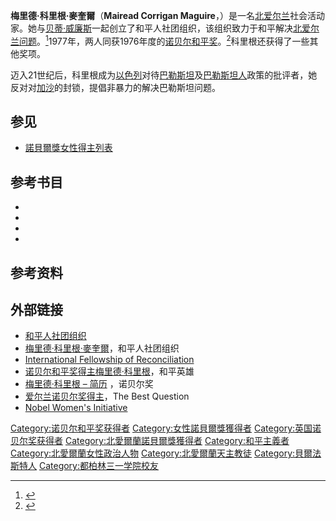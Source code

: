 {{infobox person
|name=梅里德·科雷根·麥奎爾<br>Mairead Maguire<ref name=aa>Fairmichael, p. 28: "Mairead Corrigan, now Mairead Maguire, married her former brother-in-law, Jackie Maguire, and they have two children of their own as well as three by Jackie's previous marriage to Ann Maguire."</ref><ref>Abrams (2001) p. 27 "For many years Mairead Corrigan (now Maguire), thirty-three when she received the 1976 prize in 1977, was the youngest in the year of the award, but she has now been matched by Rigoberta Menchú Tum, also thirty-three when she won the prize in 1992."</ref> [[File:Nobel_prize_medal.svg|Premio Nobel]]
|image=Mairead Corrigan Gaza crop.jpg
|image size=
|alt=梅里德·麥奎爾，2009年7月
|caption=梅里德·麥奎爾，2009年7月
|birth_name=Mairead Corrigan
|birth_date={{birth date and age|1944|01|27}}
|birth_place={{UK}}[[北愛爾蘭|北愛爾蘭]][[贝尔法斯特|贝尔法斯特]]<ref name=ac>{{cite news |url=http://www.google.com/hostednews/afp/article/ALeqM5iIL8y1m5Qg2jpc1m8v1UDHeJg76Q |title=Mairead Maguire: Nobel winner, veteran peace campaigner |date=2010-06-04 |agency=AFP |accessdate=2011-02-05 |quote=Maguire was born into a Catholic community in Belfast on January 27, 1944, the daughter of a window cleaner father and housewife mother, growing up with five sisters and two brothers. |archive-date=2018-12-26 |archive-url=https://web.archive.org/web/20181226042735/http://www.google.com/hostednews/afp/article/ALeqM5iIL8y1m5Qg2jpc1m8v1UDHeJg76Q%20 |dead-url=yes }}</ref>
|death_date=
|death_caused=
|nationality=
|other_names=Mairead Corrigan Maguire
|known_for=国际社会活动家
|influences=Jesus, Gandhi, Tolstoy, Dorothy Day, Thomas Merton, Thich Nhat Hanh, John Dear<ref>{{cite book |editor1-first=Glenn D. |editor1-last=Page |editor2-first=Joam Evans |editor2-last=Pim |title=Global Nonkilling Leadership: First Forum Proceedings |year=2008 |publisher=Gandhi Media Centre |location=India |isbn=978-1-880309-11-7 |page=31 |quote=My love of reading especially the lives of the early Christian mystics, St. Francis and St. Clare, St. John of the Cross, St. Teresa of Avila, helped me in my Spiritual Journey. Later in life I was inspired by writings of Gandhi, Tolstoy, Dorothy Day, Thomas Merton, Thich Nhat Hanh, and John Dear. … I studied the Bible and found the 'Sermon on the Mount' and the life of Jesus an inspiring story of nonviolence, and came to agree with the late Fr. John McKenzie who once wrote 'you cannot read the gospels and not know that Jesus was totally nonviolent.'}}</ref>
|religion=基督教
|denomination=天主教<ref name=ac />
|spouse=Jackie Maguire<br />（1981年–至今）<ref name=ab>{{cite web |title=Mairead Corrigan Maguire |url=http://www.peacepeople.com/MaireadCMaguire.htm |publisher=The Peace People |accessdate=2011-02-04 |quote=In September, 1981, Mairead married Jackie Maguire, widower of her sister Anne, who never recovered from the loss of her children and died in January, 1980. In addition to the remaining three children from the earlier marriage – Mark, Joanne and Marie Louise – Mairead and Jackie are the parents of John and Luke. |deadurl=yes |archiveurl=https://web.archive.org/web/20120206150945/http://www.peacepeople.com/MaireadCMaguire.htm |archivedate=2012年2月6日 |df= }}</ref>
|children=2 (5)<ref name=aa /><ref name=ab />
|relatives=Anne Maguire（姐妹）
|awards=[[诺贝尔和平奖|诺贝尔和平奖]]（1976年）<br />挪威人民和平奖（1976年）<ref>{{cite web |url=http://www.time.com/time/magazine/article/0,9171,918532-1,00.html |title=NORTHERN IRELAND: A People's Peace Prize |date=1976-12-13 |work=TIME |accessdate=2011-02-26 |quote=To a standing ovation, Betty Williams, 33, and Mairead Corrigan, 32, co-founders of the Ulster Peace Movement (TIME, Sept. 6) arrived to accept the Norwegian People's Peace Prize. |archive-date=2011-06-29 |archive-url=https://web.archive.org/web/20110629012907/http://www.time.com/time/magazine/article/0,9171,918532-1,00.html |dead-url=no }}</ref><br />卡尔·冯·奥西茨基奖章（1976年）<ref>{{cite web |url=http://www.ilmr.de/die-carl-von-ossietzky-medaille/ |title=Die Carl–von–Ossietzky–Medaille |publisher=Internationale Liga für Menschenrechte (International League for Human Rights) |language=de |trans_title=The Carl von Ossietzky Medal |accessdate=2011-02-20 |archive-date=2010-12-06 |archive-url=https://web.archive.org/web/20101206173209/http://www.ilmr.de/die-carl-von-ossietzky-medaille/ |dead-url=no }}</ref><br />Pacem in Terris (1990)
|signature=<!-- there is a signature, which can probably be made available for use on WP by request from the publisher, on page 14 here: http://www.nonkilling.org/pdf/forum1.pdf -->
|footnotes=
}}

'''梅里德·科里根·麥奎爾'''（'''Mairead Corrigan Maguire '''，{{bd|1944年|1月27日|catIdx=Corrigan}}）是一名[[北爱尔兰|北爱尔兰]]社会活动家。她与[[贝蒂·威廉斯|贝蒂·威廉斯]]一起创立了和平人社团组织，该组织致力于和平解决[[北爱尔兰问题|北爱尔兰问题]]。<ref>{{cite web |url=http://www.peacepeople.com/PPHistory.htm |title=Peace People – History |publisher=The Peace People |accessdate=2011-02-20 |quote=This was the beginning of the Movement and the three co-founders worked to harness the energy and desire of many people in Northern Ireland for peace... Ciaran named the movement, Peace People, wrote the Declaration, and set out its rally programme, etc. |archive-url=https://web.archive.org/web/20110611163252/http://www.peacepeople.com/PPHistory.htm |archive-date=2011-06-11 |dead-url=yes }}</ref>1977年，两人同获1976年度的[[诺贝尔和平奖|诺贝尔和平奖]]。<ref name=1976PeacePrize>{{cite web |title=The Nobel Peace Prize 1976 |url=http://nobelprize.org/nobel_prizes/peace/laureates/1976/ |publisher=[[Nobel_Foundation|Nobel Foundation]] |year=2009 |accessdate=2009-07-08 |quote=The Nobel Peace Prize 1976 was awarded jointly to Betty Williams and Mairead Corrigan. Betty Williams and Mairead Corrigan received their Nobel Prize one year later, in 1977. |archive-date=2009-07-14 |archive-url=https://web.archive.org/web/20090714075643/http://nobelprize.org/nobel_prizes/peace/laureates/1976/ |dead-url=no }}</ref>科里根还获得了一些其他奖项。

迈入21世纪后，科里根成为[[以色列|以色列]]对待[[巴勒斯坦|巴勒斯坦]]及[[巴勒斯坦人|巴勒斯坦人]]政策的批评者，她反对对[[加沙|加沙]]的封锁，提倡非暴力的解决巴勒斯坦问题。

==参见==
* [[諾貝爾獎女性得主列表|諾貝爾獎女性得主列表]]

==参考书目==
*{{cite book |last=Abrams |first=Irwin|isbn=0881353884 |title=The Nobel Peace Prize and the Laureates: An illustrated biographical history 1901–2001 |year=2001 |publisher=Science History Publications |location=USA }}
*{{cite book |editor1-first=Irwin |editor1-last=Abrams |editor2-first=Gungwu |editor2-last=Wang |title=The Iraq War and Its Consequences|url=http://books.google.co.jp/books?id=J-7Ps7k9HF4C&printsec=frontcover|isbn=9812385908|year=2003 |publisher=World Scientific |location=Singapore}}
*{{cite book|title=Máiread Corrigan and Betty Williams: Making Peace in Northern Ireland|year=1999|publisher=[[The_Feminist_Press|The Feminist Press]]|location=New York|isbn=1558612009|page=32|url=http://books.google.com/books?id=1jvq2fGryJEC|author=Buscher, Sarah and Ling, Bettina|accessdate=2011-03-22|archive-date=2015-04-06|archive-url=https://web.archive.org/web/20150406140637/http://books.google.com/books?id=1jvq2fGryJEC|dead-url=no}}
*{{cite web |last=Fairmichael |first=Rob |title=The Peace People Experience |url=http://www.innatenonviolence.org/pamphlets/peacepeople1.pdf |year=1987 |publisher=Irish Network for Nonviolent Action, Training and Education |accessdate=2013-07-27 |archive-date=2012-03-18 |archive-url=https://web.archive.org/web/20120318125852/http://www.innatenonviolence.org/pamphlets/peacepeople1.pdf |dead-url=no }}

==参考资料==
{{Reflist}}

==外部链接==
*[https://web.archive.org/web/20120206150945/http://www.peacepeople.com/MaireadCMaguire.htm 和平人社团组织]
*[https://web.archive.org/web/20120622043000/http://www.peacepeople.com/MaireadByJohnDear.htm 梅里德·科里根·麥奎爾]，和平人社团组织
* [http://www.ifor-mir.org/ International Fellowship of Reconciliation] {{Wayback|url=http://www.ifor-mir.org/ |date=20141217133548 }}
*[https://web.archive.org/web/20041210091338/http://www.peaceheroes.com/PeaceHeroes/maireadcorrigan.htm 诺贝尔和平奖得主梅里德·科里根]，和平英雄
*[http://nobelprize.org/peace/laureates/1976/corrigan-cv.html 梅里德·科里根 – 简历] {{Wayback|url=http://nobelprize.org/peace/laureates/1976/corrigan-cv.html |date=20081007231108 }}，诺贝尔奖
*[https://web.archive.org/web/20080709171154/http://www.thebestquestion.com/maireadcorrigan.htm 爱尔兰诺贝尔奖得主]，The Best Question
*[http://www.nobelwomensinitiative.org Nobel Women's Initiative] {{Wayback|url=http://www.nobelwomensinitiative.org/ |date=20190917044453 }}

{{诺贝尔和平奖获得者 (1976年-2000年)}}

{{Authority control}}
{{DEFAULTSORT:Maguire, Mairead}}
[[Category:诺贝尔和平奖获得者|Category:诺贝尔和平奖获得者]]
[[Category:女性諾貝爾獎獲得者|Category:女性諾貝爾獎獲得者]]
[[Category:英国诺贝尔奖获得者|Category:英国诺贝尔奖获得者]]
[[Category:北愛爾蘭諾貝爾獎獲得者|Category:北愛爾蘭諾貝爾獎獲得者]]
[[Category:和平主義者|Category:和平主義者]]
[[Category:北愛爾蘭女性政治人物|Category:北愛爾蘭女性政治人物]]
[[Category:北愛爾蘭天主教徒|Category:北愛爾蘭天主教徒]]
[[Category:貝爾法斯特人|Category:貝爾法斯特人]]
[[Category:都柏林三一学院校友|Category:都柏林三一学院校友]]